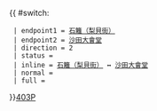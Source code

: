 {{ #switch: {{{format|}}}
  | endpoint1 = [[石籬（梨貝街）巴士總站|石籬（梨貝街）]]
  | endpoint2 = [[沙田大會堂]]
  | direction = 2
  | status = 
  | inline = [[石籬（梨貝街）巴士總站|石籬（梨貝街）]] ↔ [[沙田大會堂]]
  | normal =
  | full =
}}<noinclude>[[category:新界專線小巴路線模板|403P]]</noinclude>